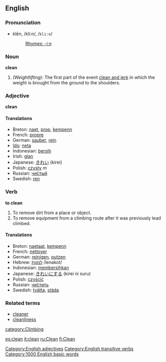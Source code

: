 ==English==

===Pronunciation===
*klēn, /kliːn/, /<tt>kli:n</tt>/
*:[[Rhymes:English:-iːn|Rhymes: -iːn]]

===Noun===
'''clean'''

#''(Weightlifting):'' The first part of the event [[clean and jerk]] in which the weight is brought from the ground to the shoulders.

=== Adjective ===
'''clean'''

==== Translations ====
*Breton: [[naet]], [[prop]], [[kempenn]]
*French: [[propre]]
*German: [[sauber]], [[rein]]
*[[Ido]]: [[neta]]
*Indonesian: [[bersih]]
*Irish: [[glan]]
*Japanese: [[きれい]] (kirei)
*Polish: [[czysty]] ''m''
*Russian: [[чистый|чи́стый]]
*Swedish: [[ren]]

=== Verb ===
'''to clean'''
#To remove dirt from a place or object.
#To remove equipment from a climbing route after it was previously lead climbed.

==== Translations ====
*Breton: [[naetaat]], [[kempenn]]
*French: [[nettoyer]]
*German: [[reinigen]], [[putzen]]
*Hebrew: [[:he:לנקות|לנקות]] /lenakot/
*Indonesian: [[bersih|membersihkan]]
*Japanese: [[きれい]]にする (kirei ni suru)
*Polish: [[czyścić]]
*Russian: [[:ru:чистить|чи́стить]]
*Swedish: [[tvätta]], [[städa]]

===Related terms===
*[[cleaner]]
*[[cleanliness]]

[[category:Climbing]]
[[Category:English adjectives]]
[[Category:English transitive verbs]]

[[Category:1000 English basic words]]

[[es:clean]]
[[it:clean]]
[[ru:Clean]]
[[fi:Clean]]
